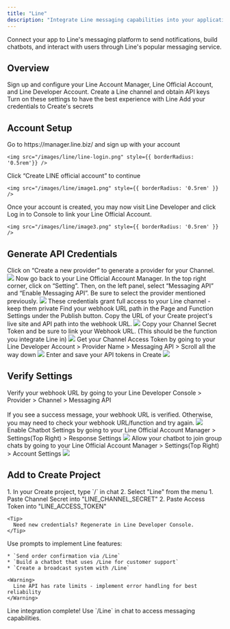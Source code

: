 ```yaml
---
title: "Line"
description: "Integrate Line messaging capabilities into your application"
---
```


Connect your app to Line's messaging platform to send notifications, build chatbots, and interact with users through Line's popular messaging service.

## Overview

<CardGroup cols={2}>
  <Card title="Create Developer Account" icon="user">
    Sign up and configure your Line Account Manager, Line Official Account, and Line Developer Account.
  </Card>
  <Card title="Get Channel Credentials" icon="key">
    Create a Line channel and obtain API keys
  </Card>
  <Card title="Verify Settings" icon="gear">
    Turn on these settings to have the best experience with Line
  </Card>
  <Card title="Connect to Create" icon="plug">
    Add your credentials to Create's secrets
  </Card>
</CardGroup>

## Account Setup

<Steps>
  <Step title="Create a Line Official Account Manager">
    Go to https://manager.line.biz/ and sign up with your account
    
    <img src="/images/line/line-login.png" style={{ borderRadius: '0.5rem'}} />
  </Step>

  <Step title="Create a Line Official Account">
    Click “Create LINE official account” to continue
    
    <img src="/images/line/image1.png" style={{ borderRadius: '0.5rem' }} />
  </Step>

  <Step title="Link your Line Account to Line Developer">
    Once your account is created, you may now visit Line Developer and click Log in to Console to link your Line Official Account.
    
    <img src="/images/line/image3.png" style={{ borderRadius: '0.5rem' }} />
  </Step>
</Steps>

## Generate API Credentials

<Steps>
  <Step title="Creating a Provider">
    Click on “Create a new provider” to generate a provider for your Channel.
    <img src="/images/line/image6.png" style={{ borderRadius: '0.5rem' }} />
  </Step>

  <Step title="Enable Messaging API">
    Now go back to your Line Official Account Manager. In the top right corner, click on “Setting”. Then, on the left panel, select “Messaging API” and “Enable Messaging API”. Be sure to select the provider mentioned previously.
    <img src="/images/line/image8.png" style={{ borderRadius: '0.5rem' }} />
    <Warning>
      These credentials grant full access to your Line channel - keep them private
    </Warning>
  </Step>

  <Step title="Webhook URL">
    Find your webhook URL path in the Page and Function Settings under the Publish button. Copy the URL of your Create project's live site and API path into the webhook URL.
    <img src="/images/line/line-webhook.png" style={{ borderRadius: '0.5rem' }} />
  </Step>

  <Step title="Channel Secret Token">
    Copy your Channel Secret Token and be sure to link your Webhook URL. (This should be the function you integrate Line in)
    <img src="/images/line/line-secret.png" style={{ borderRadius: '0.5rem' }} />
  </Step>

  <Step title="Channel Access Token">
    Get your Channel Access Token by going to your Line Developer Account > Provider Name > Messaging API > Scroll all the way down
    <img src="/images/line/image4.png" style={{ borderRadius: '0.5rem' }} />
  </Step>

  <Step title="Adding Tokens to Create">
    Enter and save your API tokens in Create
    <img src="/images/line/image5.png" style={{ borderRadius: '0.5rem' }} />
  </Step>
</Steps>

## Verify Settings

<Steps>
  <Step title="Verify Webhook URL">
    Verify your webhook URL by going to your Line Developer Console > Provider > Channel > Messaging API <br></br>
    If you see a success message, your webhook URL is verified. Otherwise, you may need to check your webhook URL/function and try again.
    <img src="/images/line/line-webhook-verify.png" style={{ borderRadius: '0.5rem' }} />
  </Step>

  <Step title="Enable Chatbot Settings">
    Enable Chatbot Settings by going to your Line Official Account Manager > Settings(Top Right) > Response Settings
    <img src="/images/line/line-bot-setting.png" style={{ borderRadius: '0.5rem' }} />
  </Step>

  <Step title="Enable Chatbot to Join Group Chats (Optional)">
    Allow your chatbot to join group chats by going to your Line Official Account Manager > Settings(Top Right) > Account Settings
    <img src="/images/line/line-groupchat.png" style={{ borderRadius: '0.5rem' }} />
  </Step>
  
</Steps>

## Add to Create Project

<Steps>
  <Step title="Add the Integration">
    1. In your Create project, type `/` in chat
    2. Select "Line" from the menu
  </Step>

  <Step title="Add Your Credentials">
    1. Paste Channel Secret into "LINE_CHANNEL_SECRET"
    2. Paste Access Token into "LINE_ACCESS_TOKEN"
    
    <Tip>
      Need new credentials? Regenerate in Line Developer Console.
    </Tip>
  </Step>

  <Step title="Start Building">
    Use prompts to implement Line features:
    
    * `Send order confirmation via /Line`
    * `Build a chatbot that uses /Line for customer support`
    * `Create a broadcast system with /Line`
    
    <Warning>
      Line API has rate limits - implement error handling for best reliability
    </Warning>
  </Step>
</Steps>

<Note type="success">
  Line integration complete! Use `/Line` in chat to access messaging capabilities.
</Note>

